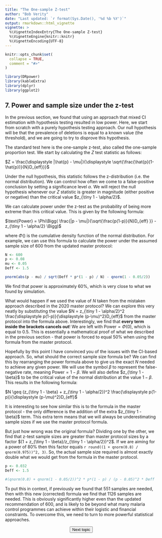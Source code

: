 ---
title: "The One-sample Z-test"
author: "Bob Verity"
date: "Last updated: `r format(Sys.Date(), '%d %b %Y')`"
output: rmarkdown::html_vignette
vignette: >
  %\VignetteIndexEntry{The One-sample Z-test}
  %\VignetteEngine{knitr::knitr}
  %\VignetteEncoding{UTF-8}
---

```{r, include = FALSE}
knitr::opts_chunk$set(
  collapse = TRUE,
  comment = "#>"
)
```
```{r, echo=FALSE, message=FALSE, warning=FALSE}
library(DRpower)
library(kableExtra)
library(dplyr)
library(ggplot2)
```

## 7. Power and sample size under the z-test

In the previous section, we found that using an approach that mixed CI estimation with hypothesis testing resulted in low power. Here, we start from scratch with a purely hypothesis testing approach. Our null hypothesis will be that the prevalence of deletions is equal to a known value (the threshold), and we are going to try to disprove this hypothesis.

The standard test here is the one-sample z-test, also called the one-sample proportion test. We start by calculating the $Z$ test statistic as follows:

$Z = \frac{\displaystyle |\hat{p} - \mu|}{\displaystyle \sqrt{\frac{\hat{p}(1-\hat{p})}{N}D_{eff}}}$

Under the null hypothesis, this statistic follows the z-distribution (i.e. the normal distribution). We can control how often we come to a false-positive conclusion by setting a significance level $\alpha$. We will reject the null hypothesis whenever our $Z$ statistic is greater in magnitude (either positive or negative) than the critical value $z_{\tiny 1 - \alpha/2}$.

We can calculate power under the z-test as the probability of being more extreme than this critical value. This is given by the following formula:

$\text{Power} = \Phi\Bigg( \frac{|p - \mu|}{\sqrt{\frac{p(1-p)}{N}D_{eff} }} - z_{\tiny 1 - \alpha/2} \Bigg)$

where $\Phi()$ is the cumulative density function of the normal distribution. For example, we can use this formula to calculate the power under the assumed sample size of 600 from the updated master protocol:

```{r}
N <- 600
p <- 0.08
mu <- 0.05
Deff <- 1.5

pnorm(abs(p - mu) / sqrt(Deff * p*(1 - p) / N) - qnorm(1 - 0.05/2))
```

We find that power is approximately 60%, which is very close to what we found by simulation.

What would happen if we used the value of $N$ taken from the mistaken approach described in the 2020 master protocol? We can explore this very neatly by substituting the value $N = z_{\tiny 1 - \alpha/2}^2 \frac{\displaystyle p(1-p)}{\displaystyle (p-\mu)^2}D_{eff}$ from the master protocol into the formula above. Interestingly, we find that **every term inside the brackets cancels out**! We are left with $\text{Power} = \Phi(0)$, which is equal to 0.5. This is essentially a mathematical proof of what we described in the previous section - that power is forced to equal 50% when using the formula from the master protocol.

Hopefully by this point I have convinced you of the issues with the CI-based approach. So, what should the correct sample size formula be? We can find this by rearranging the power formula above to give us the exact $N$ needed to achieve any given power. We will use the symbol $\beta$ to represent the false-negative rate, meaning $\text{Power} = 1 - \beta$. We will also define $z_{\tiny 1 - \beta}$ to be the critical value of the normal distribution at the value $1 - \beta$. This results in the following formula:

$N \geq (z_{\tiny 1 - \beta} + z_{\tiny 1 - \alpha/2})^2 \frac{\displaystyle p(1-p)}{\displaystyle (p-\mu)^2}D_{eff}$

It is interesting to see how similar this is to the formula in the master protocol - the only difference is the addition of the extra $z_{\tiny 1 - \beta}$ term. This extra term means that we will always be underestimating sample sizes if we use the master protocol formula.

But just how wrong was the original formula? Dividing one by the other, we find that z-test sample sizes are greater than master protocol sizes by a factor $(1 + z_{\tiny 1 - \beta}/z_{\tiny 1 - \alpha/2})^2$. If we are aiming for a power of 80% then this factor equals `r round((1 + qnorm(0.8) / qnorm(0.975))^2, 3)`. So, the actual sample size required is almost exactly double what we would get from the formula in the master protocol.

```{r, echo=FALSE}
p <- 0.032
Deff <- 1.5

#(qnorm(0.8) + qnorm(1 - 0.05/2))^2 * p*(1 - p) / (p - 0.05)^2 * Deff
```

To put this in context, if previously we found that 551 samples are needed, then with this new (corrected) formula we find that 1126 samples are needed. This is obviously significantly higher even than the updated recommendation of 600, and is likely to be beyond what many malaria control programmes can achieve within their logistic and financial constraints. To overcome this, we need to turn to more powerful statistical approaches.

<p align="center">
<button class="btn btn-primary" onclick="window.location.href='https://w3docs.com';"> Next topic </button>
</p>
